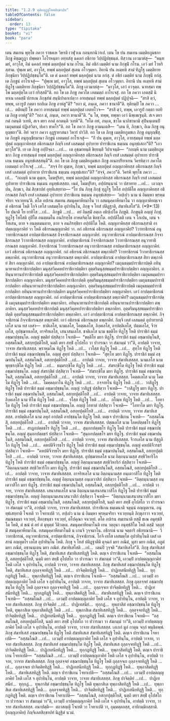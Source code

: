 ```yaml
---
title: "1.2.9 ทุติยทุฏฺฐโทสสิกฺขาปท"
tableOfContents: false
sidebar:
  order: 13
type: "tipitaka"
basket: "vi"
book: "para"
---
```



<DynamicBreadcrumb />

<Division number="391" book="para">

<Paragraph number="1626" book="para">
เตน สมเยน พุทฺโธ ภควา ราชคเห วิหรติ เวฬุวเน กลนฺทกนิวาเป. เตน โข ปน สมเยน เมตฺติยภูมชกา ภิกฺขู คิชฺฌกูฏา ปพฺพตา โอโรหนฺตา อทฺทสํสุ ฉคลกํ อชิกาย วิปฺปฏิปชฺชนฺตํ. ทิสฺวาน เอวมาหํสุ—  “หนฺท มยํ, อาวุโส, อิมํ ฉคลกํ ทพฺพํ มลฺลปุตฺตํ นาม กโรม. อิมํ อชิกํ เมตฺติยํ นาม ภิกฺขุนิํ กโรม. เอวํ มยํ โวหริสฺสาม. ปุพฺเพ มยํ, อาวุโส, ทพฺพํ มลฺลปุตฺตํ สุเตน อโวจุมฺหา. อิทานิ ปน อเมฺหหิ สามํ ทิฏฺโฐ เมตฺติยาย ภิกฺขุนิยา วิปฺปฏิปชฺชนฺโต”ติ. เต ตํ ฉคลกํ ทพฺพํ มลฺลปุตฺตํ นาม อกํสุ. ตํ อชิกํ เมตฺติยํ นาม ภิกฺขุนิํ อกํสุ. เต ภิกฺขูนํ อาโรเจสุํ—  “ปุพฺเพ มยํ, อาวุโส, ทพฺพํ มลฺลปุตฺตํ สุเตน อโวจุมฺหา. อิทานิ ปน อเมฺหหิ สามํ ทิฏฺโฐ เมตฺติยาย ภิกฺขุนิยา วิปฺปฏิปชฺชนฺโต”ติ. ภิกฺขู เอวมาหํสุ—  “มาวุโส, เอวํ อวจุตฺถ. นายสฺมา ทพฺโพ มลฺลปุตฺโต เอวํ กริสฺสตี”ติ.
</Paragraph>

<Paragraph number="1627" book="para">
อถ โข เต ภิกฺขู ภควโต เอตมตฺถํ อาโรเจสุํ. อถ โข ภควา เอตสฺมิํ นิทาเน เอตสฺมิํ ปกรเณ ภิกฺขุสํฆํ สนฺนิปาตาเปตฺวา อายสฺมนฺตํ ทพฺพํ มลฺลปุตฺตํ ปฏิปุจฺฉิ—  “สรสิ ตฺวํ, ทพฺพ, เอวรูปํ กตฺตา ยถยิเม ภิกฺขู อาหํสู”ติ? “ยถา มํ, ภนฺเต, ภควา ชานาตี”ติ. ทุติยมฺปิ โข ภควา …เป…  ตติยมฺปิ โข ภควา อายสฺมนฺตํ ทพฺพํ มลฺลปุตฺตํ เอตทโวจ—  “สรสิ ตฺวํ, ทพฺพ, เอวรูปํ กตฺตา ยถยิเม ภิกฺขู อาหํสู”ติ? “ยถา มํ, ภนฺเต, ภควา ชานาตี”ติ. “น โข, ทพฺพ, ทพฺพา เอวํ นิพฺเพเฐนฺติ. สเจ ตยา กตํ กตนฺติ วเทหิ, สเจ ตยา อกตํ อกตนฺติ วเทหี”ติ. “ยโต อหํ, ภนฺเต, ชาโต นาภิชานามิ สุปินนฺเตนปิ เมถุนธมฺมํ ปฏิเสวิตา, ปเคว ชาคโร”ติ. อถ โข ภควา ภิกฺขู อามนฺเตสิ—  “เตน หิ, ภิกฺขเว, อิเม ภิกฺขู อนุยุญฺชถา”ติ. อิทํ วตฺวา ภควา อุฏฺฐายาสนา วิหารํ ปาวิสิ.
</Paragraph>

<Paragraph number="1628" book="para">
อถ โข เต ภิกฺขู เมตฺติยภูมชเก ภิกฺขู อนุยุญฺชิํสุ. เต ภิกฺขูหิ อนุยุญฺชียมานา ภิกฺขูนํ เอตมตฺถํ อาโรเจสุํ—  “กิํ ปน ตุมฺเห, อาวุโส, อายสฺมนฺตํ ทพฺพํ มลฺลปุตฺตํ อญฺญภาคิยสฺส อธิกรณสฺส กิญฺจิ เทสํ เลสมตฺตํ อุปาทาย ปาราชิเกน ธมฺเมน อนุทฺธํเสถา”ติ? “เอวมาวุโส”ติ. เย เต ภิกฺขู อปฺปิจฺฉา …เป…  เต อุชฺฌายนฺติ ขิยฺยนฺติ วิปาเจนฺติ—  “กถญฺหิ นาม เมตฺติยภูมชกา ภิกฺขู อายสฺมนฺตํ ทพฺพํ มลฺลปุตฺตํ อญฺญภาคิยสฺส อธิกรณสฺส กิญฺจิ เทสํ เลสมตฺตํ อุปาทาย ปาราชิเกน ธมฺเมน อนุทฺธํเสสฺสนฺตี”ติ.
</Paragraph>

<Paragraph number="1629" book="para">
อถ โข เต ภิกฺขู เมตฺติยภูมชเก ภิกฺขู อเนกปริยาเยน วิครหิตฺวา ภควโต เอตมตฺถํ อาโรเจสุํ …เป…  “สจฺจํ กิร ตุมฺเห, ภิกฺขเว, ทพฺพํ มลฺลปุตฺตํ อญฺญภาคิยสฺส อธิกรณสฺส กิญฺจิ เทสํ เลสมตฺตํ อุปาทาย ปาราชิเกน ธมฺเมน อนุทฺธํเสถา”ติ? “สจฺจํ, ภควา”ติ. วิครหิ พุทฺโธ ภควา …เป…  “กถญฺหิ นาม ตุมฺเห, โมฆปุริสา, ทพฺพํ มลฺลปุตฺตํ อญฺญภาคิยสฺส อธิกรณสฺส กิญฺจิ เทสํ เลสมตฺตํ อุปาทาย ปาราชิเกน ธมฺเมน อนุทฺธํเสสฺสถ. เนตํ, โมฆปุริสา, อปฺปสนฺนานํ วา ปสาทาย …เป…  เอวญฺจ ปน, ภิกฺขเว, อิมํ สิกฺขาปทํ อุทฺทิเสยฺยาถ—
</Paragraph>

</Division>
<Division number="392" book="para">

<Paragraph number="1630" book="para">
<Emphasis>“โย ปน ภิกฺขุ ภิกฺขุํ ทุฏฺโฐ โทโส อปฺปตีโต อญฺญภาคิยสฺส อธิกรณสฺส กิญฺจิ เทสํ เลสมตฺตํ อุปาทาย ปาราชิเกน ธมฺเมน อนุทฺธํเสยฺย—  ‘อปฺเปว นาม นํ อิมมฺหา พฺรหฺมจริยา จาเวยฺยนฺ’ติ. ตโต อปเรน สมเยน สมนุคฺคาหียมาโน วา อสมนุคฺคาหียมาโน วา อญฺญภาคิยญฺเจว ตํ อธิกรณํ โหติ โกจิ เทโส เลสมตฺโต อุปาทินฺโน, ภิกฺขุ จ โทสํ ปติฏฺฐาติ, สํฆาทิเสโส”</Emphasis>ติ. (*9*:<Emphasis>13</Emphasis>)
</Paragraph>

</Division>
<Division number="393" book="para">

<Paragraph number="1631" book="para">
<Emphasis>โย ปนา</Emphasis>ติ โย ยาทิโส …เป…  <Emphasis>ภิกฺขู</Emphasis>ติ …เป…  อยํ อิมสฺมิํ อตฺเถ อธิปฺเปโต ภิกฺขูติ.
</Paragraph>

<Paragraph number="1632" book="para">
<Emphasis>ภิกฺขุนฺ</Emphasis>ติ อญฺญํ ภิกฺขุํ.
</Paragraph>

<Paragraph number="1633" book="para">
<Emphasis>ทุฏฺโฐ โทโส</Emphasis>ติ กุปิโต อนตฺตมโน อนภิรทฺโธ อาหตจิตฺโต ขิลชาโต.
</Paragraph>

<Paragraph number="1634" book="para">
<Emphasis>อปฺปตีโต</Emphasis>ติ เตน จ โกเปน, เตน จ โทเสน, ตาย จ อนตฺตมนตาย, ตาย จ อนภิรทฺธิยา อปฺปตีโต โหติ.
</Paragraph>

<Paragraph number="1635" book="para">
<Emphasis>อญฺญภาคิยสฺส อธิกรณสฺสา</Emphasis>ติ อาปตฺตญฺญภาคิยํ วา โหติ อธิกรณญฺญภาคิยํ วา. กถํ อธิกรณํ อธิกรณสฺส อญฺญภาคิยํ? วิวาทาธิกรณํ อนุวาทาธิกรณสฺส อาปตฺตาธิกรณสฺส กิจฺจาธิกรณสฺส อญฺญภาคิยํ. อนุวาทาธิกรณํ อาปตฺตาธิกรณสฺส กิจฺจาธิกรณสฺส วิวาทาธิกรณสฺส อญฺญภาคิยํ. อาปตฺตาธิกรณํ กิจฺจาธิกรณสฺส วิวาทาธิกรณสฺส อนุวาทาธิกรณสฺส อญฺญภาคิยํ. กิจฺจาธิกรณํ วิวาทาธิกรณสฺส อนุวาทาธิกรณสฺส อาปตฺตาธิกรณสฺส อญฺญภาคิยํ. เอวํ อธิกรณํ อธิกรณสฺส อญฺญภาคิยํ.
</Paragraph>

<Paragraph number="1636" book="para">
กถํ อธิกรณํ อธิกรณสฺส ตพฺภาคิยํ? วิวาทาธิกรณํ วิวาทาธิกรณสฺส ตพฺภาคิยํ. อนุวาทาธิกรณํ อนุวาทาธิกรณสฺส ตพฺภาคิยํ. อาปตฺตาธิกรณํ อาปตฺตาธิกรณสฺส สิยา ตพฺภาคิยํ สิยา อญฺญภาคิยํ.
</Paragraph>

<Paragraph number="1637" book="para">
กถํ อาปตฺตาธิกรณํ อาปตฺตาธิกรณสฺส อญฺญภาคิยํ? เมถุนธมฺมปาราชิกาปตฺติ อทินฺนาทานปาราชิกาปตฺติยา มนุสฺสวิคฺคหปาราชิกาปตฺติยา อุตฺตริมนุสฺสธมฺมปาราชิกาปตฺติยา อญฺญภาคิยา. อทินฺนาทานปาราชิกาปตฺติ มนุสฺสวิคฺคหปาราชิกาปตฺติยา อุตฺตริมนุสฺสธมฺมปาราชิกาปตฺติยา เมถุนธมฺมปาราชิกาปตฺติยา อญฺญภาคิยา. มนุสฺสวิคฺคหปาราชิกาปตฺติ อุตฺตริมนุสฺสธมฺมปาราชิกาปตฺติยา เมถุนธมฺมปาราชิกาปตฺติยา อทินฺนาทานปาราชิกาปตฺติยา อญฺญภาคิยา. อุตฺตริมนุสฺสธมฺมปาราชิกาปตฺติ เมถุนธมฺมปาราชิกาปตฺติยา อทินฺนาทานปาราชิกาปตฺติยา มนุสฺสวิคฺคหปาราชิกาปตฺติยา อญฺญภาคิยา. เอวํ อาปตฺตาธิกรณํ อาปตฺตาธิกรณสฺส อญฺญภาคิยํ.
</Paragraph>

<Paragraph number="1638" book="para">
กถํ อาปตฺตาธิกรณํ อาปตฺตาธิกรณสฺส ตพฺภาคิยํ? เมถุนธมฺมปาราชิกาปตฺติ เมถุนธมฺมปาราชิกาปตฺติยา ตพฺภาคิยา. อทินฺนาทานปาราชิกาปตฺติ อทินฺนาทานปาราชิกาปตฺติยา ตพฺภาคิยา. มนุสฺสวิคฺคหปาราชิกาปตฺติ มนุสฺสวิคฺคหปาราชิกาปตฺติยา ตพฺภาคิยา. อุตฺตริมนุสฺสธมฺมปาราชิกาปตฺติ อุตฺตริมนุสฺสธมฺมปาราชิกาปตฺติยา ตพฺภาคิยา. เอวํ อาปตฺตาธิกรณํ อาปตฺตาธิกรณสฺส ตพฺภาคิยํ.
</Paragraph>

<Paragraph number="1639" book="para">
กิจฺจาธิกรณํ กิจฺจาธิกรณสฺส ตพฺภาคิยํ. เอวํ อธิกรณํ อธิกรณสฺส ตพฺภาคิยํ.
</Paragraph>

</Division>
<Division number="394" book="para">

<Paragraph number="1640" book="para">
<Emphasis>กิญฺจิ เทสํ เลสมตฺตํ อุปาทายา</Emphasis>ติ เลโส นาม ทส เลสา—  ชาติเลโส, นามเลโส, โคตฺตเลโส, ลิงฺคเลโส, อาปตฺติเลโส, ปตฺตเลโส, จีวรเลโส, อุปชฺฌายเลโส, อาจริยเลโส, เสนาสนเลโส.
</Paragraph>

</Division>
<Division number="395" book="para">

<Paragraph number="1641" book="para">
<Emphasis>ชาติเลโส</Emphasis> นาม ขตฺติโย ทิฏฺโฐ โหติ ปาราชิกํ ธมฺมํ อชฺฌาปชฺชนฺโต. อญฺญํ ขตฺติยํ ปสฺสิตฺวา โจเทติ—  “ขตฺติโย มยา ทิฏฺโฐ. ปาราชิกํ ธมฺมํ อชฺฌาปนฺโนสิ, อสฺสมโณสิ, อสกฺยปุตฺติโยสิ, นตฺถิ ตยา สทฺธิํ อุโปสโถ วา ปวารณา วา สํฆกมฺมํ วา”ติ, อาปตฺติ วาจาย, วาจาย สํฆาทิเสสสฺส.
</Paragraph>

<Paragraph number="1642" book="para">
พฺราหฺมโณ ทิฏฺโฐ โหติ …เป…  เวโสฺส ทิฏฺโฐ โหติ …เป…  สุทฺโท ทิฏฺโฐ โหติ ปาราชิกํ ธมฺมํ อชฺฌาปชฺชนฺโต. อญฺญํ สุทฺทํ ปสฺสิตฺวา โจเทติ—  “สุทฺโท มยา ทิฏฺโฐ. ปาราชิกํ ธมฺมํ อชฺฌาปนฺโนสิ, อสฺสมโณสิ, อสกฺยปุตฺติโยสิ …เป…  อาปตฺติ วาจาย, วาจาย สํฆาทิเสสสฺส.
</Paragraph>

</Division>
<Division number="396" book="para">

<Paragraph number="1643" book="para">
<Emphasis>นามเลโส</Emphasis> นาม พุทฺธรกฺขิโต ทิฏฺโฐ โหติ …เป…  ธมฺมรกฺขิโต ทิฏฺโฐ โหติ …เป…  สํฆรกฺขิโต ทิฏฺโฐ โหติ ปาราชิกํ ธมฺมํ อชฺฌาปชฺชนฺโต. อญฺญํ สํฆรกฺขิตํ ปสฺสิตฺวา โจเทติ—  “สํฆรกฺขิโต มยา ทิฏฺโฐ. ปาราชิกํ ธมฺมํ อชฺฌาปนฺโนสิ, อสฺสมโณสิ, อสกฺยปุตฺติโยสิ …เป…  อาปตฺติ วาจาย, วาจาย สํฆาทิเสสสฺส.
</Paragraph>

</Division>
<Division number="397" book="para">

<Paragraph number="1644" book="para">
<Emphasis>โคตฺตเลโส</Emphasis> นาม โคตโม ทิฏฺโฐ โหติ …เป…  โมคฺคลฺลาโน ทิฏฺโฐ โหติ …เป…  กจฺจายโน ทิฏฺโฐ โหติ …เป…  วาสิฏฺโฐ ทิฏฺโฐ โหติ ปาราชิกํ ธมฺมํ อชฺฌาปชฺชนฺโต. อญฺญํ วาสิฏฺฐํ ปสฺสิตฺวา โจเทติ—  “วาสิฏฺโฐ มยา ทิฏฺโฐ. ปาราชิกํ ธมฺมํ อชฺฌาปนฺโนสิ, อสฺสมโณสิ, อสกฺยปุตฺติโยสิ …เป…  อาปตฺติ วาจาย, วาจาย สํฆาทิเสสสฺส.
</Paragraph>

</Division>
<Division number="398" book="para">

<Paragraph number="1645" book="para">
<Emphasis>ลิงฺคเลโส</Emphasis> นาม ทีโฆ ทิฏฺโฐ โหติ …เป…  รโสฺส ทิฏฺโฐ โหติ …เป…  กโณฺห ทิฏฺโฐ โหติ …เป…  โอทาโต ทิฏฺโฐ โหติ ปาราชิกํ ธมฺมํ อชฺฌาปชฺชนฺโต. อญฺญํ โอทาตํ ปสฺสิตฺวา โจเทติ—  “โอทาโต มยา ทิฏฺโฐ. ปาราชิกํ ธมฺมํ อชฺฌาปนฺโนสิ, อสฺสมโณสิ, อสกฺยปุตฺติโยสิ …เป…  อาปตฺติ วาจาย, วาจาย สํฆาทิเสสสฺส.
</Paragraph>

</Division>
<Division number="399" book="para">

<Paragraph number="1646" book="para">
<Emphasis>อาปตฺติเลโส</Emphasis> นาม ลหุกํ อาปตฺติํ อาปชฺชนฺโต ทิฏฺโฐ โหติ. ตญฺเจ ปาราชิเกน โจเทติ—  “อสฺสมโณสิ, อสกฺยปุตฺติโยสิ …เป…  อาปตฺติ วาจาย, วาจาย สํฆาทิเสสสฺส.
</Paragraph>

</Division>
<Division number="400" book="para">

<Paragraph number="1647" book="para">
<Emphasis>ปตฺตเลโส</Emphasis> นาม โลหปตฺตธโร ทิฏฺโฐ โหติ …เป…  สาฏกปตฺตธโร ทิฏฺโฐ โหติ …เป…  สุมฺภกปตฺตธโร ทิฏฺโฐ โหติ ปาราชิกํ ธมฺมํ อชฺฌาปชฺชนฺโต. อญฺญํ สุมฺภกปตฺตธรํ ปสฺสิตฺวา โจเทติ—  “สุมฺภกปตฺตธโร มยา ทิฏฺโฐ. ปาราชิกํ ธมฺมํ อชฺฌาปนฺโนสิ, อสฺสมโณสิ, อสกฺยปุตฺติโยสิ …เป…  อาปตฺติ วาจาย, วาจาย สํฆาทิเสสสฺส.
</Paragraph>

</Division>
<Division number="401" book="para">

<Paragraph number="1648" book="para">
<Emphasis>จีวรเลโส</Emphasis> นาม ปํสุกูลิโก ทิฏฺโฐ โหติ …เป…  คหปติจีวรธโร ทิฏฺโฐ โหติ ปาราชิกํ ธมฺมํ อชฺฌาปชฺชนฺโต. อญฺญํ คหปติจีวรธรํ ปสฺสิตฺวา โจเทติ—  “คหปติจีวรธโร มยา ทิฏฺโฐ. ปาราชิกํ ธมฺมํ อชฺฌาปนฺโนสิ, อสฺสมโณสิ, อสกฺยปุตฺติโยสิ …เป…  อาปตฺติ วาจาย, วาจาย สํฆาทิเสสสฺส.
</Paragraph>

</Division>
<Division number="402" book="para">

<Paragraph number="1649" book="para">
<Emphasis>อุปชฺฌายเลโส</Emphasis> นาม อิตฺถนฺนามสฺส สทฺธิวิหาริโก ทิฏฺโฐ โหติ ปาราชิกํ ธมฺมํ อชฺฌาปชฺชนฺโต. อญฺญํ อิตฺถนฺนามสฺส สทฺธิวิหาริกํ ปสฺสิตฺวา โจเทติ—  “อิตฺถนฺนามสฺส สทฺธิวิหาริโก มยา ทิฏฺโฐ. ปาราชิกํ ธมฺมํ อชฺฌาปนฺโนสิ, อสฺสมโณสิ, อสกฺยปุตฺติโยสิ …เป…  อาปตฺติ วาจาย, วาจาย สํฆาทิเสสสฺส.
</Paragraph>

</Division>
<Division number="403" book="para">

<Paragraph number="1650" book="para">
<Emphasis>อาจริยเลโส</Emphasis> นาม อิตฺถนฺนามสฺส อนฺเตวาสิโก ทิฏฺโฐ โหติ ปาราชิกํ ธมฺมํ อชฺฌาปชฺชนฺโต. อญฺญํ อิตฺถนฺนามสฺส อนฺเตวาสิกํ ปสฺสิตฺวา โจเทติ—  “อิตฺถนฺนามสฺส อนฺเตวาสิโก มยา ทิฏฺโฐ. ปาราชิกํ ธมฺมํ อชฺฌาปนฺโนสิ, อสฺสมโณสิ, อสกฺยปุตฺติโยสิ …เป…  อาปตฺติ วาจาย, วาจาย สํฆาทิเสสสฺส.
</Paragraph>

</Division>
<Division number="404" book="para">

<Paragraph number="1651" book="para">
<Emphasis>เสนาสนเลโส</Emphasis> นาม อิตฺถนฺนามเสนาสนวาสิโก ทิฏฺโฐ โหติ ปาราชิกํ ธมฺมํ อชฺฌาปชฺชนฺโต. อญฺญํ อิตฺถนฺนามเสนาสนวาสิกํ ปสฺสิตฺวา โจเทติ—  “อิตฺถนฺนามเสนาสนวาสิโก มยา ทิฏฺโฐ. ปาราชิกํ ธมฺมํ อชฺฌาปนฺโนสิ, อสฺสมโณสิ, อสกฺยปุตฺติโยสิ, นตฺถิ ตยา สทฺธิํ อุโปสโถ วา ปวารณา วา สํฆกมฺมํ วา”ติ, อาปตฺติ วาจาย, วาจาย สํฆาทิเสสสฺส.
</Paragraph>

</Division>
<Division number="405" book="para">

<Paragraph number="1652" book="para">
<Emphasis>ปาราชิเกน ธมฺเมนา</Emphasis>ติ จตุนฺนํ อญฺญตเรน.
</Paragraph>

<Paragraph number="1653" book="para">
<Emphasis>อนุทฺธํเสยฺยา</Emphasis>ติ โจเทติ วา โจทาเปติ วา.
</Paragraph>

<Paragraph number="1654" book="para">
<Emphasis>อปฺเปว นาม นํ อิมมฺหา พฺรหฺมจริยา จาเวยฺยนฺ</Emphasis>ติ ภิกฺขุภาวา จาเวยฺยํ, สมณธมฺมา จาเวยฺยํ, สีลกฺขนฺธา จาเวยฺยํ, ตโปคุณา จาเวยฺยํ.
</Paragraph>

<Paragraph number="1655" book="para">
<Emphasis>ตโต อปเรน สมเยนา</Emphasis>ติ ยสฺมิํ ขเณ อนุทฺธํสิโต โหติ, ตํ ขณํ ตํ ลยํ ตํ มุหุตฺตํ วีติวตฺเต.
</Paragraph>

<Paragraph number="1656" book="para">
<Emphasis>สมนุคฺคาหียมาโน</Emphasis>ติ เยน วตฺถุนา อนุทฺธํสิโต โหติ ตสฺมิํ วตฺถุสฺมิํ สมนุคฺคาหียมาโน.
</Paragraph>

<Paragraph number="1657" book="para">
<Emphasis>อสมนุคฺคาหียมาโน</Emphasis>ติ น เกนจิ วุจฺจมาโน.
</Paragraph>

<Paragraph number="1658" book="para">
<Emphasis>อธิกรณํ</Emphasis> นาม จตฺตาริ อธิกรณานิ—  วิวาทาธิกรณํ, อนุวาทาธิกรณํ, อาปตฺตาธิกรณํ, กิจฺจาธิกรณํ.
</Paragraph>

<Paragraph number="1659" book="para">
<Emphasis>โกจิ เทโส เลสมตฺโต อุปาทินฺโน</Emphasis>ติ เตสํ เลสานํ อญฺญตโร เลโส อุปาทินฺโน โหติ.
</Paragraph>

<Paragraph number="1660" book="para">
<Emphasis>ภิกฺขุ จ โทสํ ปติฏฺฐาตี</Emphasis>ติ ตุจฺฉกํ มยา ภณิตํ, มุสา มยา ภณิตํ, อภูตํ มยา ภณิตํ, อชานนฺเตน มยา ภณิตํ.
</Paragraph>

<Paragraph number="1661" book="para">
<Emphasis>สํฆาทิเสโส</Emphasis>ติ …เป…  เตนปิ วุจฺจติ “สํฆาทิเสโส”ติ.
</Paragraph>

</Division>
<Division number="406" book="para">

<Paragraph number="1662" book="para">
ภิกฺขุ สํฆาทิเสสํ อชฺฌาปชฺชนฺโต ทิฏฺโฐ โหติ, สํฆาทิเสเส สํฆาทิเสสทิฏฺฐิ โหติ. ตญฺเจ ปาราชิเกน โจเทติ—  “อสฺสมโณสิ, อสกฺยปุตฺติโยสิ, นตฺถิ ตยา สทฺธิํ อุโปสโถ วา ปวารณา วา สํฆกมฺมํ วา”ติ, เอวมฺปิ อาปตฺตญฺญภาคิยํ โหติ เลโส จ อุปาทินฺโน, อาปตฺติ วาจาย, วาจาย สํฆาทิเสสสฺส.
</Paragraph>

<Paragraph number="1663" book="para">
ภิกฺขุ สํฆาทิเสสํ อชฺฌาปชฺชนฺโต ทิฏฺโฐ โหติ, สํฆาทิเสเส ถุลฺลจฺจยทิฏฺฐิ โหติ …เป…  ปาจิตฺติยทิฏฺฐิ โหติ…  ปาฏิเทสนียทิฏฺฐิ โหติ…  ทุกฺกฏทิฏฺฐิ โหติ…  ทุพฺภาสิตทิฏฺฐิ โหติ. ตญฺเจ ปาราชิเกน โจเทติ—  “อสฺสมโณสิ …เป…  เอวมฺปิ อาปตฺตญฺญภาคิยํ โหติ เลโส จ อุปาทินฺโน, อาปตฺติ วาจาย, วาจาย สํฆาทิเสสสฺส.
</Paragraph>

<Paragraph number="1664" book="para">
ภิกฺขุ ถุลฺลจฺจยํ อชฺฌาปชฺชนฺโต ทิฏฺโฐ โหติ ถุลฺลจฺจเย ถุลฺลจฺจยทิฏฺฐิ โหติ …เป…  ถุลฺลจฺจเย ปาจิตฺติยทิฏฺฐิ โหติ…  ปาฏิเทสนียทิฏฺฐิ โหติ…  ทุกฺกฏทิฏฺฐิ โหติ…  ทุพฺภาสิตทิฏฺฐิ โหติ…  สํฆาทิเสสทิฏฺฐิ โหติ. ตญฺเจ ปาราชิเกน โจเทติ—  “อสฺสมโณสิ …เป…  เอวมฺปิ อาปตฺตญฺญภาคิยํ โหติ เลโส จ อุปาทินฺโน, อาปตฺติ วาจาย, วาจาย สํฆาทิเสสสฺส.
</Paragraph>

<Paragraph number="1665" book="para">
ภิกฺขุ ปาจิตฺติยํ …เป…  ปาฏิเทสนียํ…  ทุกฺกฏํ…  ทุพฺภาสิตํ อชฺฌาปชฺชนฺโต ทิฏฺโฐ โหติ, ทุพฺภาสิเต ทุพฺภาสิตทิฏฺฐิ โหติ …เป…  ทุพฺภาสิเต สํฆาทิเสสทิฏฺฐิ โหติ…  ถุลฺลจฺจยทิฏฺฐิ โหติ…  ปาจิตฺติยทิฏฺฐิ โหติ…  ปาฏิเทสนียทิฏฺฐิ โหติ…  ทุกฺกฏทิฏฺฐิ โหติ. ตญฺเจ ปาราชิเกน โจเทติ—  “อสฺสมโณสิ, อสกฺยปุตฺติโยสิ, นตฺถิ ตยา สทฺธิํ อุโปสโถ วา ปวารณา วา สํฆกมฺมํ วา”ติ, เอวมฺปิ อาปตฺตญฺญภาคิยํ โหติ เลโส จ อุปาทินฺโน, อาปตฺติ วาจาย, วาจาย สํฆาทิเสสสฺส.

</Paragraph>
</Division>

<Paragraph number="1666" type="center" book="para">
เอเกกํ มูลํ กาตุน จกฺกํ พนฺธิตพฺพํ.


</Paragraph>

<Division number="407" book="para">

<Paragraph number="1667" book="para">
ภิกฺขุ สํฆาทิเสสํ อชฺฌาปชฺชนฺโต ทิฏฺโฐ โหติ สํฆาทิเสเส สํฆาทิเสสทิฏฺฐิ โหติ. ตญฺเจ ปาราชิเกน โจทาเปติ—  “อสฺสมโณสิ …เป…  เอวมฺปิ อาปตฺตญฺญภาคิยํ โหติ เลโส จ อุปาทินฺโน, อาปตฺติ วาจาย, วาจาย สํฆาทิเสสสฺส.
</Paragraph>

<Paragraph number="1668" book="para">
ภิกฺขุ สํฆาทิเสสํ อชฺฌาปชฺชนฺโต ทิฏฺโฐ โหติ, สํฆาทิเสเส ถุลฺลจฺจยทิฏฺฐิ โหติ …เป…  ปาจิตฺติยทิฏฺฐิ โหติ…  ปาฏิเทสนียทิฏฺฐิ โหติ…  ทุกฺกฏทิฏฺฐิ โหติ…  ทุพฺภาสิตทิฏฺฐิ โหติ. ตญฺเจ ปาราชิเกน โจทาเปติ—  “อสฺสมโณสิ …เป…  เอวมฺปิ อาปตฺตญฺญภาคิยํ โหติ เลโส จ อุปาทินฺโน, อาปตฺติ วาจาย, วาจาย สํฆาทิเสสสฺส.
</Paragraph>

<Paragraph number="1669" book="para">
ภิกฺขุ ถุลฺลจฺจยํ อชฺฌาปชฺชนฺโต ทิฏฺโฐ โหติ ถุลฺลจฺจเย ถุลฺลจฺจยทิฏฺฐิ โหติ …เป…  ถุลฺลจฺจเย ปาจิตฺติยทิฏฺฐิ โหติ…  ปาฏิเทสนียทิฏฺฐิ โหติ…  ทุกฺกฏทิฏฺฐิ โหติ…  ทุพฺภาสิตทิฏฺฐิ โหติ…  สํฆาทิเสสทิฏฺฐิ โหติ. ตญฺเจ ปาราชิเกน โจทาเปติ—  “อสฺสมโณสิ …เป…  เอวมฺปิ อาปตฺตญฺญภาคิยํ โหติ เลโส จ อุปาทินฺโน, อาปตฺติ วาจาย, วาจาย สํฆาทิเสสสฺส.
</Paragraph>

<Paragraph number="1670" book="para">
ภิกฺขุ ปาจิตฺติยํ …เป…  ปาฏิเทสนียํ…  ทุกฺกฏํ…  ทุพฺภาสิตํ อชฺฌาปชฺชนฺโต ทิฏฺโฐ โหติ ทุพฺภาสิเต ทุพฺภาสิตทิฏฺฐิ โหติ …เป…  ทุพฺภาสิเต สํฆาทิเสสทิฏฺฐิ โหติ…  ถุลฺลจฺจยทิฏฺฐิ โหติ…  ปาจิตฺติยทิฏฺฐิ โหติ…  ปาฏิเทสนียทิฏฺฐิ โหติ…  ทุกฺกฏทิฏฺฐิ โหติ. ตญฺเจ ปาราชิเกน โจทาเปติ—  “อสฺสมโณสิ, อสกฺยปุตฺติโยสิ, นตฺถิ ตยา สทฺธิํ อุโปสโถ วา ปวารณา วา สํฆกมฺมํ วา”ติ, เอวมฺปิ อาปตฺตญฺญภาคิยํ โหติ เลโส จ อุปาทินฺโน, อาปตฺติ วาจาย, วาจาย สํฆาทิเสสสฺส.
</Paragraph>

</Division>
<Division number="408" book="para">

<Paragraph number="1671" book="para">
อนาปตฺติ—  ตถาสญฺญี โจเทติ วา โจทาเปติ วา, อุมฺมตฺตกสฺส, อาทิกมฺมิกสฺสาติ.

</Paragraph>
</Division>

<Paragraph number="1672" type="center" book="para">
(อญฺญภาคิย) กิญฺจิเลสสิกฺขาปทํ นิฏฺฐิตํ นวมํ.
</Paragraph>
